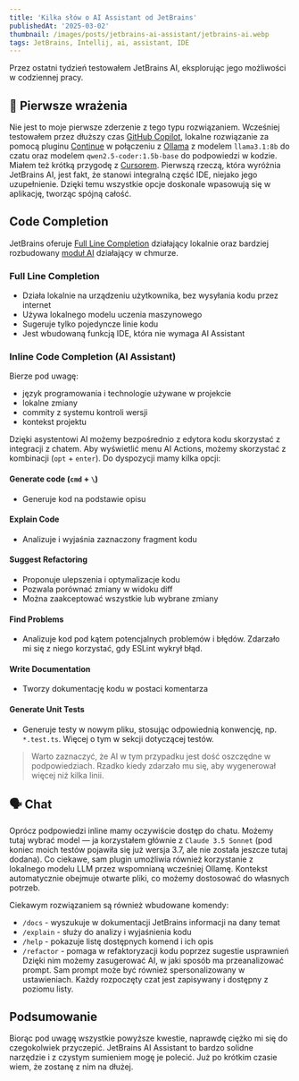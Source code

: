 ```yaml
---
title: 'Kilka słów o AI Assistant od JetBrains'
publishedAt: '2025-03-02'
thumbnail: /images/posts/jetbrains-ai-assistant/jetbrains-ai.webp
tags: JetBrains, Intellij, ai, assistant, IDE
---
```


Przez ostatni tydzień testowałem JetBrains AI, eksplorując jego możliwości w codziennej pracy.

## 🚀 Pierwsze wrażenia

Nie jest to moje pierwsze zderzenie z tego typu rozwiązaniem. Wcześniej testowałem przez dłuższy czas [GitHub Copilot](https://github.com/features/copilot), lokalne rozwiązanie za pomocą pluginu [Continue](https://www.continue.dev/) w połączeniu z [Ollama](https://ollama.com/) z modelem `llama3.1:8b` do czatu oraz modelem `qwen2.5-coder:1.5b-base` do podpowiedzi w kodzie. Miałem też krótką przygodę z [Cursorem](https://www.cursor.com/). Pierwszą rzeczą, która wyróżnia JetBrains AI, jest fakt, że stanowi integralną część IDE, niejako jego uzupełnienie. Dzięki temu wszystkie opcje doskonale wpasowują się w aplikację, tworząc spójną całość.

## Code Completion
JetBrains oferuje [Full Line Completion](https://www.jetbrains.com/help/idea/full-line-code-completion.html) działający lokalnie oraz bardziej rozbudowany [moduł AI](https://www.jetbrains.com/help/idea/use-ai-in-editor.html#enable-inline-code-completion) działający w chmurze.

### Full Line Completion
- Działa lokalnie na urządzeniu użytkownika, bez wysyłania kodu przez internet
- Używa lokalnego modelu uczenia maszynowego
- Sugeruje tylko pojedyncze linie kodu
- Jest wbudowaną funkcją IDE, która nie wymaga AI Assistant

### Inline Code Completion (AI Assistant)
Bierze pod uwagę:
- język programowania i technologie używane w projekcie
- lokalne zmiany
- commity z systemu kontroli wersji
- kontekst projektu

Dzięki asystentowi AI możemy bezpośrednio z edytora kodu skorzystać z integracji z chatem. Aby wyświetlić menu AI Actions, możemy skorzystać z kombinacji (`opt` + `enter`). Do dyspozycji mamy kilka opcji:
#### Generate code (`cmd` + `\`)
- Generuje kod na podstawie opisu
#### Explain Code
- Analizuje i wyjaśnia zaznaczony fragment kodu
#### Suggest Refactoring
- Proponuje ulepszenia i optymalizacje kodu
- Pozwala porównać zmiany w widoku diff
- Można zaakceptować wszystkie lub wybrane zmiany
#### Find Problems
- Analizuje kod pod kątem potencjalnych problemów i błędów. Zdarzało mi się z niego korzystać, gdy ESLint wykrył błąd.
#### Write Documentation
- Tworzy dokumentację kodu w postaci komentarza
#### Generate Unit Tests
- Generuje testy w nowym pliku, stosując odpowiednią konwencję, np. `*.test.ts`. Więcej o tym w sekcji dotyczącej testów.

> Warto zaznaczyć, że AI w tym przypadku jest dość oszczędne w podpowiedziach. Rzadko kiedy zdarzało mu się, aby wygenerował więcej niż kilka linii.

## 🗣️ Chat
Oprócz podpowiedzi inline mamy oczywiście dostęp do chatu. Możemy tutaj wybrać model — ja korzystałem głównie z `Claude 3.5 Sonnet` (pod koniec moich testów pojawiła się już wersja 3.7, ale nie została jeszcze tutaj dodana). Co ciekawe, sam plugin umożliwia również korzystanie z lokalnego modelu LLM przez wspomnianą wcześniej Ollamę. Kontekst automatycznie obejmuje otwarte pliki, co możemy dostosować do własnych potrzeb.

Ciekawym rozwiązaniem są również wbudowane komendy:
- `/docs` - wyszukuje w dokumentacji JetBrains informacji na dany temat
- `/explain` - służy do analizy i wyjaśnienia kodu
- `/help` - pokazuje listę dostępnych komend i ich opis
- `/refactor` - pomaga w refaktoryzacji kodu poprzez sugestie usprawnień
  Dzięki nim możemy zasugerować AI, w jaki sposób ma przeanalizować prompt. Sam prompt może być również spersonalizowany w ustawieniach. Każdy rozpoczęty czat jest zapisywany i dostępny z poziomu listy.

## Podsumowanie
Biorąc pod uwagę wszystkie powyższe kwestie, naprawdę ciężko mi się do czegokolwiek przyczepić. JetBrains AI Assistant to bardzo solidne narzędzie i z czystym sumieniem mogę je polecić. Już po krótkim czasie wiem, że zostanę z nim na dłużej.


